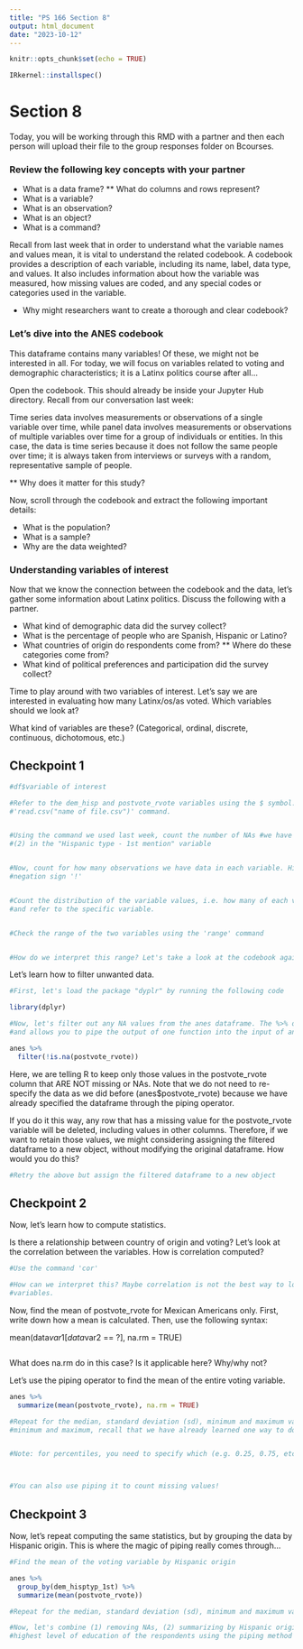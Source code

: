 ```yaml
---
title: "PS 166 Section 8"
output: html_document
date: "2023-10-12"
---
```


```r
knitr::opts_chunk$set(echo = TRUE)

IRkernel::installspec()

```

# Section 8

Today, you will be working through this RMD with a partner and then each person will upload their file to the group responses folder on Bcourses. 

### Review the following key concepts with your partner

* What is a data frame?
** What do columns and rows represent?
* What is a variable?
* What is an observation?
* What is an object?
* What is a command?


Recall from last week that in order to understand what the variable names and values mean, it is vital to understand the related codebook. A codebook provides a description of each variable, including its name, label, data type, and values. It also includes information about how the variable was measured, how missing values are coded, and any special codes or categories used in the variable. 

* Why might researchers want to create a thorough and clear codebook?

### Let's dive into the ANES codebook

This dataframe contains many variables! Of these, we might not be interested in all. For today, we will focus on variables related to voting and demographic characteristics; it is a Latinx politics course after all...

Open the codebook. This should already be inside your Jupyter Hub directory. Recall from our conversation last week:

Time series data involves measurements or observations of a single variable over time, while panel data involves measurements or observations of multiple variables over time for a group of individuals or entities. In this case, the data is time series because it does not follow the same people over time; it
is always taken from interviews or surveys with a random, representative sample of people. 

** Why does it matter for this study?

Now, scroll through the codebook and extract the following important details:

*  What is the population?
*  What is a sample?
*  Why are the data weighted?

### Understanding variables of interest

Now that we know the connection between the codebook and the data, let's gather some information about Latinx politics. Discuss the following with a partner.

* What kind of demographic data did the survey collect?
* What is the percentage of people who are Spanish, Hispanic or Latino?
* What countries of origin do respondents come from?
** Where do these categories come from?
* What kind of political preferences and participation did the survey collect?

Time to play around with two variables of interest. Let's say we are interested in evaluating how many Latinx/os/as voted. Which variables should we look at?


What kind of variables are these? (Categorical, ordinal, discrete, continuous, dichotomous, etc.)

## Checkpoint 1

```r
#df$variable of interest

#Refer to the dem_hisp and postvote_rvote variables using the $ symbol. Make sure to load the data first using the 
#'read.csv("name of file.csv")' command.


#Using the command we used last week, count the number of NAs #we have (1) in the entire dataset, 
#(2) in the "Hispanic type - 1st mention" variable


#Now, count for how many observations we have data in each variable. Hint: use #the sum command and is.na, plus the
#negation sign '!'


#Count the distribution of the variable values, i.e. how many of each value in the range. Use the command 'table' 
#and refer to the specific variable. 


#Check the range of the two variables using the 'range' command


#How do we interpret this range? Let's take a look at the codebook again.

```

Let's learn how to filter unwanted data.

```r

#First, let's load the package "dyplr" by running the following code

library(dplyr)

#Now, let's filter out any NA values from the anes dataframe. The %>% operator #in R comes from the dplyr package 
#and allows you to pipe the output of one function into the input of another function.

anes %>%
  filter(!is.na(postvote_rvote))

```

Here, we are telling R to keep only those values in the postvote_rvote column that ARE NOT missing or NAs. Note that we do not need to re-specify the data as we did before (anes$postvote_rvote) because we have already specified the dataframe through the piping operator.

If you do it this way, any row that has a missing value for the postvote_rvote variable will be deleted, including values in other columns. Therefore, if we want to retain those values, we might considering assigning the filtered dataframe to a new object, without modifying the original dataframe. How would you do this?

```r
#Retry the above but assign the filtered dataframe to a new object 

```

## Checkpoint 2

Now, let's learn how to compute statistics. 

Is there a relationship between country of origin and voting? Let's look at the correlation between the variables. How is correlation computed?

```r
#Use the command 'cor'

#How can we interpret this? Maybe correlation is not the best way to look at the #relationship between these two 
#variables.

```

Now, find the mean of postvote_rvote for Mexican Americans only. First, write down how a mean is calculated. Then, use the following syntax:

mean(data$var1[data$var2 == ?], na.rm = TRUE)

```r

```
What does na.rm do in this case? Is it applicable here? Why/why not?


Let's use the piping operator to find the mean of the entire voting variable.

```r

anes %>%
  summarize(mean(postvote_rvote), na.rm = TRUE)

#Repeat for the median, standard deviation (sd), minimum and maximum value, and percentiles. Before computing the 
#minimum and maximum, recall that we have already learned one way to do so...


#Note: for percentiles, you need to specify which (e.g. 0.25, 0.75, etc.)



#You can also use piping it to count missing values!


```

## Checkpoint 3

Now, let's repeat computing the same statistics, but by grouping the data by Hispanic origin. This is where the magic of piping really comes through...

```r
#Find the mean of the voting variable by Hispanic origin

anes %>%
  group_by(dem_hisptyp_1st) %>%
  summarize(mean(postvote_rvote))

#Repeat for the median, standard deviation (sd), minimum and maximum value, and 75th percentile.

```
```r

#Now, let's combine (1) removing NAs, (2) summarizing by Hispanic origin group, and (3) computing the mean of the
#highest level of education of the respondents using the piping method

```

